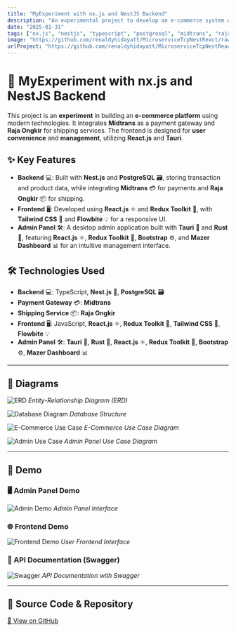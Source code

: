 ```yaml
---
title: "MyExperiment with nx.js and NestJS Backend"
description: "An experimental project to develop an e-commerce system with payment gateway and shipping service integration."
date: "2025-01-31"
tags: ["nx.js", "nestjs", "typescript", "postgresql", "midtrans", "rajaongkir", "react.js", "redux toolkit", "tailwind css", "flowbite", "tauri", "rust", "bootstrap", "mazer dashboard"]
image: "https://github.com/renaldyhidayatt/MicroserviceTcpNestReact/raw/main/images/tcp.png?raw=true"
urlProject: "https://github.com/renaldyhidayatt/MicroserviceTcpNestReact"
---
```


# 🛒 MyExperiment with nx.js and NestJS Backend

This project is an **experiment** in building an **e-commerce platform** using modern technologies. It integrates **Midtrans** as a payment gateway and **Raja Ongkir** for shipping services. The frontend is designed for **user convenience** and **management**, utilizing **React.js** and **Tauri**.

## ✨ Key Features

- **Backend** 💻: Built with **Nest.js** and **PostgreSQL** 🗃️, storing transaction and product data, while integrating **Midtrans** 💳 for payments and **Raja Ongkir** 📦 for shipping.
- **Frontend** 🖥️: Developed using **React.js** ⚛️ and **Redux Toolkit** 🔄, with **Tailwind CSS** 🌊 and **Flowbite** 💡 for a responsive UI.
- **Admin Panel** 🛠️: A desktop admin application built with **Tauri** 🦀 and **Rust** 🦠, featuring **React.js** ⚛️, **Redux Toolkit** 🔄, **Bootstrap** ⚙️, and **Mazer Dashboard** 📊 for an intuitive management interface.

## 🛠 Technologies Used

- **Backend** 💻: TypeScript, **Nest.js** 🏰, **PostgreSQL** 🗃️
- **Payment Gateway** 💳: **Midtrans**
- **Shipping Service** 📦: **Raja Ongkir**
- **Frontend** 🖥️: JavaScript, **React.js** ⚛️, **Redux Toolkit** 🔄, **Tailwind CSS** 🌊, **Flowbite** 💡
- **Admin Panel** 🛠️: **Tauri** 🦀, **Rust** 🦠, **React.js** ⚛️, **Redux Toolkit** 🔄, **Bootstrap** ⚙️, **Mazer Dashboard** 📊

---

## 📌 Diagrams

![ERD](https://github.com/renaldyhidayatt/MicroserviceTcpNestReact/raw/main/images/tcp.png?raw=true)
*Entity-Relationship Diagram (ERD)*

![Database Diagram](https://github.com/renaldyhidayatt/MicroserviceTcpNestReact/raw/main/images/database_diagram.png?raw=true)
*Database Structure*

![E-Commerce Use Case](https://github.com/renaldyhidayatt/MicroserviceTcpNestReact/raw/main/images/use_case_ecommercee.png?raw=true)
*E-Commerce Use Case Diagram*

![Admin Use Case](https://github.com/renaldyhidayatt/MicroserviceTcpNestReact/raw/main/images/use_case_admin_ecommerce.png?raw=true)
*Admin Panel Use Case Diagram*

---

## 🎥 Demo

### 🖥️ Admin Panel Demo

![Admin Demo](https://github.com/renaldyhidayatt/MicroserviceTcpNestReact/raw/main/images/demo_admin.png?raw=true)
*Admin Panel Interface*

### 🌐 Frontend Demo

![Frontend Demo](https://github.com/renaldyhidayatt/MicroserviceTcpNestReact/raw/main/images/demo_frontend.png?raw=true)
*User Frontend Interface*

### 📜 API Documentation (Swagger)

![Swagger](https://github.com/renaldyhidayatt/MicroserviceTcpNestReact/raw/main/images/swagger.png?raw=true)
*API Documentation with Swagger*

---

## 🔗 Source Code & Repository

[📌 View on GitHub](https://github.com/renaldyhidayatt/MicroserviceTcpNestReact)
